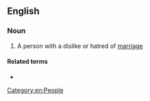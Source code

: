 ==English==

===Noun===
{{en-noun}}

# A person with a dislike or hatred of [[marriage]]

====Related terms====
* {{l|en|misogamy}}

[[Category:en:People]]